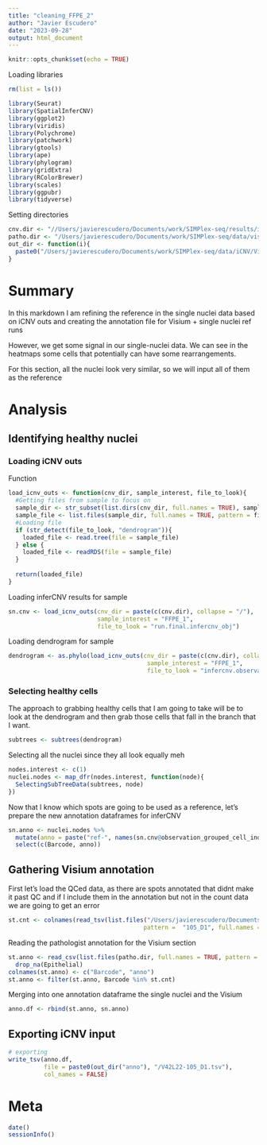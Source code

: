 ```yaml
---
title: "cleaning_FFPE_2"
author: "Javier Escudero"
date: "2023-09-28"
output: html_document
---
```


```r
knitr::opts_chunk$set(echo = TRUE)
```

Loading libraries
```r
rm(list = ls())

library(Seurat)
library(SpatialInferCNV)
library(ggplot2)
library(viridis)
library(Polychrome)
library(patchwork)
library(gtools)
library(ape)
library(phylogram)
library(gridExtra)
library(RColorBrewer)
library(scales)
library(ggpubr)
library(tidyverse)
```

Setting directories
```r
cnv.dir <- "//Users/javierescudero/Documents/work/SIMPlex-seq/results/inferCNV/iCNV_outs/single-nuclei/Rezas_manual-annot/ffpe"
patho.dir <- "/Users/javierescudero/Documents/work/SIMPlex-seq/data/visium/human_BC/FFPE/garvan_FFPE_annotations"
out_dir <- function(i){
  paste0("/Users/javierescudero/Documents/work/SIMPlex-seq/data/iCNV/Visium/",i,"_for_object/sc_ref/Rezas_manual-annot/clean_snREF")
}
```

# Summary
In this markdown I am refining the reference in the single nuclei data based on iCNV outs and creating the annotation file for Visium + single nuclei ref runs

However, we get some signal in our single-nuclei data. We can see in the heatmaps some cells that potentially can have some rearrangements. 

For this section, all the nuclei look very similar, so we will input all of them as the reference

# Analysis
## Identifying healthy nuclei
### Loading iCNV outs
Function
```r
load_icnv_outs <- function(cnv_dir, sample_interest, file_to_look){
  #Getting files from sample to focus on
  sample_dir <- str_subset(list.dirs(cnv_dir, full.names = TRUE), sample_interest)  
  sample_file <- list.files(sample_dir, full.names = TRUE, pattern = file_to_look)
  #Loading file
  if (str_detect(file_to_look, "dendrogram")){
    loaded_file <- read.tree(file = sample_file)
  } else {
    loaded_file <- readRDS(file = sample_file)
  }
  
  return(loaded_file)
}
```

Loading inferCNV results for sample
```r
sn.cnv <- load_icnv_outs(cnv_dir = paste(c(cnv.dir), collapse = "/"),
                         sample_interest = "FFPE_1",
                         file_to_look = "run.final.infercnv_obj")
```

Loading dendrogram for sample
```r
dendrogram <- as.phylo(load_icnv_outs(cnv_dir = paste(c(cnv.dir), collapse = "/"),
                                       sample_interest = "FFPE_1",
                                       file_to_look = "infercnv.observations_dendrogram.txt"))
```

### Selecting healthy cells
The approach to grabbing healthy cells that I am going to take will be to look at the dendrogram and then grab those cells that fall in the branch that I want.
```r
subtrees <- subtrees(dendrogram)
```

Selecting all the nuclei since they all look equally meh
```r
nodes.interest <- c(1)
nuclei.nodes <- map_dfr(nodes.interest, function(node){
  SelectingSubTreeData(subtrees, node)
})
```

Now that I know which spots are going to be used as a reference, let's prepare the new annotation dataframes for inferCNV
```r
sn.anno <- nuclei.nodes %>% 
  mutate(anno = paste("ref-", names(sn.cnv@observation_grouped_cell_indices), sep = "")) %>% 
  select(c(Barcode, anno))
```

## Gathering Visium annotation
First let's load the QCed data, as there are spots annotated that didnt make it past QC and if I include them in the annotation but not in the count data we are going to get an error
```r
st.cnt <- colnames(read_tsv(list.files("/Users/javierescudero/Documents/work/SIMPlex-seq/data/iCNV/Visium/counts_for_object/st_ref/mengiQC_whole",
                                      pattern =  "105_D1", full.names = TRUE)))
```

Reading the pathologist annotation for the Visium section
```r
st.anno <- read_csv(list.files(patho.dir, full.names = TRUE, pattern = "105_D1_Epithelial")) %>%
  drop_na(Epithelial)
colnames(st.anno) <- c("Barcode", "anno")
st.anno <- filter(st.anno, Barcode %in% st.cnt)
```

Merging into one annotation dataframe the single nuclei and the Visium
```r
anno.df <- rbind(st.anno, sn.anno)
```

## Exporting iCNV input
```r
# exporting
write_tsv(anno.df, 
          file = paste0(out_dir("anno"), "/V42L22-105_D1.tsv"), 
          col_names = FALSE)
```

# Meta
```r
date()
sessionInfo()
```





